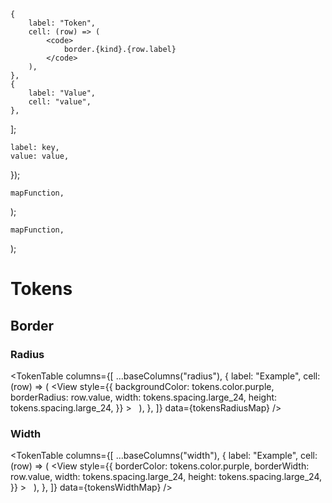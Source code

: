 


<Meta title="Theming / Tokens / Border" />

    {
        label: "Token",
        cell: (row) => (
            <code>
                border.{kind}.{row.label}
            </code>
        ),
    },
    {
        label: "Value",
        cell: "value",
    },
];

    label: key,
    value: value,
});

    mapFunction,
);

    mapFunction,
);

# Tokens

## Border

<Banner
    kind="warning"
    text="Note that this is intended only internal
    development purposes. We'll let you know as soon as this is ready for public
    consumption."
/>

### Radius

<TokenTable
    columns={[
        ...baseColumns("radius"),
        {
            label: "Example",
            cell: (row) => (
                <View
                    style={{
                        backgroundColor: tokens.color.purple,
                        borderRadius: row.value,
                        width: tokens.spacing.large_24,
                        height: tokens.spacing.large_24,
                    }}
                >
                    &nbsp;
                </View>
            ),
        },
    ]}
    data={tokensRadiusMap}
/>

### Width

<TokenTable
    columns={[
        ...baseColumns("width"),
        {
            label: "Example",
            cell: (row) => (
                <View
                    style={{
                        borderColor: tokens.color.purple,
                        borderWidth: row.value,
                        width: tokens.spacing.large_24,
                        height: tokens.spacing.large_24,
                    }}
                >
                    &nbsp;
                </View>
            ),
        },
    ]}
    data={tokensWidthMap}
/>
